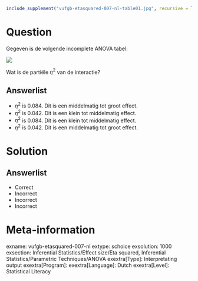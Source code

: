 ```{r, echo = FALSE, results = "hide"}
include_supplement("vufgb-etasquared-007-nl-table01.jpg", recursive = TRUE)
```

Question
========

Gegeven is de volgende incomplete ANOVA tabel:

![](vufgb-etasquared-007-nl-table01.jpg)

Wat is de partiële $\eta^{2}$ van de interactie?
  
Answerlist
----------
* $\eta^{2}$ is 0.084. Dit is een middelmatig tot groot effect.
* $\eta^{2}$ is 0.042. Dit is een klein tot middelmatig effect.
* $\eta^{2}$ is 0.084. Dit is een klein tot middelmatig effect.
* $\eta^{2}$ is 0.042. Dit is een middelmatig tot groot effect.

Solution
========

Answerlist
----------
* Correct
* Incorrect
* Incorrect
* Incorrect

Meta-information
================
exname: vufgb-etasquared-007-nl
extype: schoice
exsolution: 1000
exsection: Inferential Statistics/Effect size/Eta squared, Inferential Statistics/Parametric Techniques/ANOVA
exextra[Type]: Interpretating output
exextra[Program]: 
exextra[Language]: Dutch
exextra[Level]: Statistical Literacy